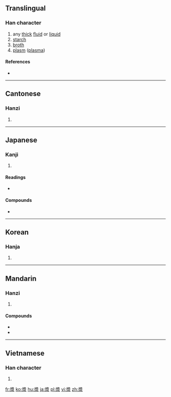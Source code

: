 {{also|浆}}
==Translingual==

===Han character===
{{Han char|rn=85|rad=水|as=11|sn=15|four=2723<sub>2</sub>|canj=女戈水 (VIE)}}

# any [[thick]] [[fluid]] or [[liquid]]
# [[starch]]
# [[broth]]
# [[plasm]] ([[plasma]])

====References====
* {{Han ref|kx=0648.070|dkj=18185|dj=1058.030|hdz=31712.050|uh=6F3F|ud=28479|bh=BCDF|bd=48351}}

----

==Cantonese==

===Hanzi===
{{yue-hanzi|jyut=|y=jeung1|sim=浆}}

# {{defn|lang=yue|sort=水11}}

----

==Japanese==
===Kanji===
{{ja-kanji|grade=|rs=水11}}

# {{defn|lang=ja|sort=水11}}

====Readings====
* {{ja-readings|on=[[しょう]] (shō)|kun=[[こんず]] (konzu)}}

====Compounds====
* {{l|ja|血漿|tr=けっしょう, kesshō|gloss=blood plasma}}

----

==Korean==

===Hanja===
{{ko-hanja|hangeul=장|eumhun=|rv=jang|mr=chang|y=cang}}

# {{defn|lang=ko|sort=水11}}

----

==Mandarin==

===Hanzi===
{{cmn-hanzi|sim=浆|pin=[[jiāng]] ([[jiang1]]), [[jiàng]] ([[jiang4]])|wg=chiang<sup>1</sup>, chiang<sup>4</sup>}}

# {{defn|lang=cmn|sort=水11}}

====Compounds====
* {{l|cmn|豆漿|tr=dòujiāng}}
* {{l|cmn|岩漿|tr=yán jiàng}}
----

==Vietnamese==

===Han character===
{{vi-hantu|[[tương]]|rs=水11}}

# {{defn|lang=vi|sort=水11}}

[[fr:漿]]
[[ko:漿]]
[[hu:漿]]
[[ja:漿]]
[[pl:漿]]
[[vi:漿]]
[[zh:漿]]
